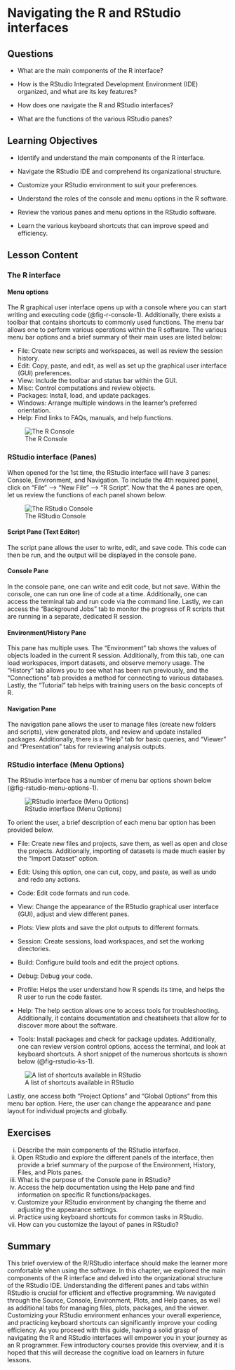 # Navigating the R and RStudio interfaces {#sec-navigating}

## Questions

-   What are the main components of the R interface?

-   How is the RStudio Integrated Development Environment (IDE) organized, and what are its key features?

-   How does one navigate the R and RStudio interfaces?

-   What are the functions of the various RStudio panes?

## Learning Objectives

-   Identify and understand the main components of the R interface.

-   Navigate the RStudio IDE and comprehend its organizational structure.

-   Customize your RStudio environment to suit your preferences.

-   Understand the roles of the console and menu options in the R software.

-   Review the various panes and menu options in the RStudio software.

-   Learn the various keyboard shortcuts that can improve speed and efficiency.

## Lesson Content

### The R interface

#### Menu options

The R graphical user interface opens up with a console where you can start writing and executing code (@fig-r-console-1). Additionally, there exists a toolbar that contains shortcuts to commonly used functions. The menu bar allows one to perform various operations within the R software. The various menu bar options and a brief summary of their main uses are listed below:

-   File: Create new scripts and workspaces, as well as review the session history.
-   Edit: Copy, paste, and edit, as well as set up the graphical user interface (GUI) preferences.
-   View: Include the toolbar and status bar within the GUI.
-   Misc: Control computations and review objects.
-   Packages: Install, load, and update packages.
-   Windows: Arrange multiple windows in the learner’s preferred orientation.
-   Help: Find links to FAQs, manuals, and help functions.

![The R Console](images/navigating/r_console_1.png){#fig-r-console-1}

### RStudio interface (Panes)

When opened for the 1st time, the RStudio interface will have 3 panes: Console, Environment, and Navigation. To include the 4th required panel, click on “File” --\> “New File” --\> “R Script”. Now that the 4 panes are open, let us review the functions of each panel shown below.

![The RStudio Console](images/navigating/rstudio_console_1.png){#fig-rstudio-console-1}

#### Script Pane (Text Editor)

The script pane allows the user to write, edit, and save code. This code can then be run, and the output will be displayed in the console pane.

#### Console Pane

In the console pane, one can write and edit code, but not save. Within the console, one can run one line of code at a time. Additionally, one can access the terminal tab and run code via the command line. Lastly, we can access the “Background Jobs” tab to monitor the progress of R scripts that are running in a separate, dedicated R session.

#### Environment/History Pane

This pane has multiple uses. The “Environment” tab shows the values of objects loaded in the current R session. Additionally, from this tab, one can load workspaces, import datasets, and observe memory usage. The “History” tab allows you to see what has been run previously, and the “Connections” tab provides a method for connecting to various databases. Lastly, the “Tutorial” tab helps with training users on the basic concepts of R.

#### Navigation Pane

The navigation pane allows the user to manage files (create new folders and scripts), view generated plots, and review and update installed packages. Additionally, there is a “Help” tab for basic queries, and “Viewer” and “Presentation” tabs for reviewing analysis outputs.

### RStudio interface (Menu Options)

The RStudio interface has a number of menu bar options shown below (@fig-rstudio-menu-options-1).

![RStudio interface (Menu Options)](images/navigating/rstudio_menu_options_1.png){#fig-rstudio-menu-options-1}

To orient the user, a brief description of each menu bar option has been provided below.

-   File: Create new files and projects, save them, as well as open and close the projects. Additionally, importing of datasets is made much easier by the “Import Dataset” option.

-   Edit: Using this option, one can cut, copy, and paste, as well as undo and redo any actions.

-   Code: Edit code formats and run code.

-   View: Change the appearance of the RStudio graphical user interface (GUI), adjust and view different panes.

-   Plots: View plots and save the plot outputs to different formats.

-   Session: Create sessions, load workspaces, and set the working directories.

-   Build: Configure build tools and edit the project options.

-   Debug: Debug your code.

-   Profile: Helps the user understand how R spends its time, and helps the R user to run the code faster.

-   Help: The help section allows one to access tools for troubleshooting. Additionally, it contains documentation and cheatsheets that allow for to discover more about the software.

-   Tools: Install packages and check for package updates. Additionally, one can review version control options, access the terminal, and look at keyboard shortcuts. A short snippet of the numerous shortcuts is shown below (@fig-rstudio-ks-1).

![A list of shortcuts available in RStudio](images/navigating/rstudio_ks_1.png){#fig-rstudio-ks-1}

Lastly, one access both “Project Options” and “Global Options” from this menu bar option. Here, the user can change the appearance and pane layout for individual projects and globally.

## Exercises

i.  Describe the main components of the RStudio interface.
ii. Open RStudio and explore the different panels of the interface, then provide a brief summary of the purpose of the Environment, History, Files, and Plots panes.
iii. What is the purpose of the Console pane in RStudio?
iv. Access the help documentation using the Help pane and find information on specific R functions/packages.
v.  Customize your RStudio environment by changing the theme and adjusting the appearance settings.
vi. Practice using keyboard shortcuts for common tasks in RStudio.
vii. How can you customize the layout of panes in RStudio?

## Summary

This brief overview of the R/RStudio interface should make the learner more comfortable when using the software. In this chapter, we explored the main components of the R interface and delved into the organizational structure of the RStudio IDE. Understanding the different panes and tabs within RStudio is crucial for efficient and effective programming. We navigated through the Source, Console, Environment, Plots, and Help panes, as well as additional tabs for managing files, plots, packages, and the viewer. Customizing your RStudio environment enhances your overall experience, and practicing keyboard shortcuts can significantly improve your coding efficiency. As you proceed with this guide, having a solid grasp of navigating the R and RStudio interfaces will empower you in your journey as an R programmer. Few introductory courses provide this overview, and it is hoped that this will decrease the cognitive load on learners in future lessons.
